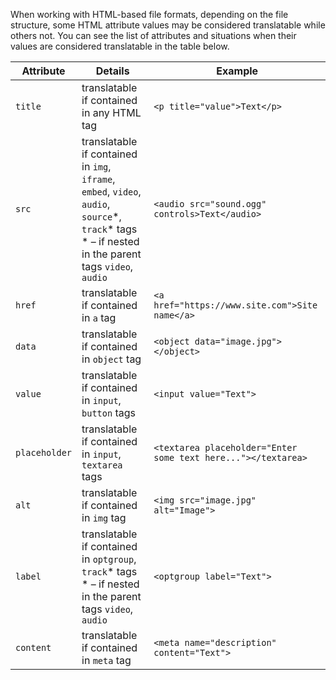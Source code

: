 When working with HTML-based file formats, depending on the file structure, some HTML attribute values may be considered translatable while others not. You can see the list of attributes and situations when their values are considered translatable in the table below.

| **Attribute** | **Details**                                                                                                                                                | **Example**                                                   |
|---------------|------------------------------------------------------------------------------------------------------------------------------------------------------------|---------------------------------------------------------------|
| `title`       | translatable if contained in any HTML tag                                                                                                                  | `<p title="value">Text</p>`                                   |
| `src`         | translatable if contained in `img`, `iframe`, `embed`, `video`, `audio`, `source`\*, `track`\* tags<br/> * – if nested in the parent tags `video`, `audio` | `<audio src="sound.ogg" controls>Text</audio>`                |
| `href`        | translatable if contained in `a` tag                                                                                                                       | `<a href="https://www.site.com">Site name</a>`                |
| `data`        | translatable if contained in `object` tag                                                                                                                  | `<object data="image.jpg"></object>`                          |
| `value`       | translatable if contained in `input`, `button` tags                                                                                                        | `<input value="Text">`                                        |
| `placeholder` | translatable if contained in `input`, `textarea` tags                                                                                                      | `<textarea placeholder="Enter some text here..."></textarea>` |
| `alt`         | translatable if contained in `img` tag                                                                                                                     | `<img src="image.jpg" alt="Image">`                           |
| `label`       | translatable if contained in `optgroup`, `track`\* tags<br/> * – if nested in the parent tags `video`, `audio`                                             | `<optgroup label="Text">`                                     |
| `content`     | translatable if contained in `meta` tag                                                                                                                    | `<meta name="description" content="Text">`                    |
